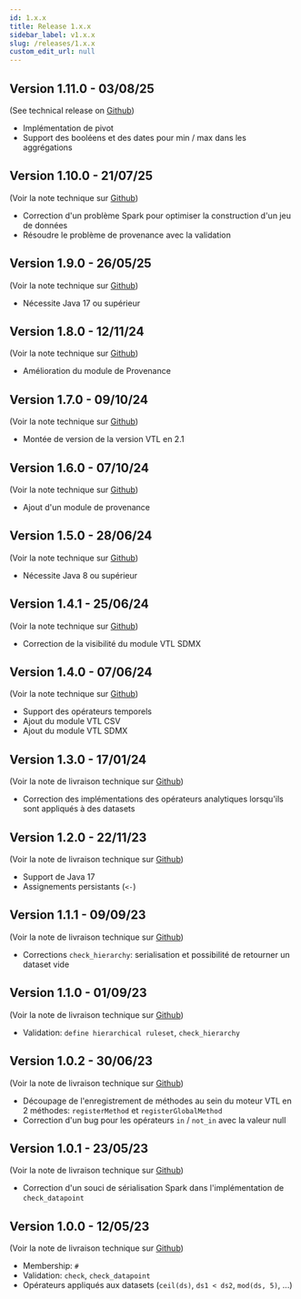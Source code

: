 ```yaml
---
id: 1.x.x
title: Release 1.x.x
sidebar_label: v1.x.x
slug: /releases/1.x.x
custom_edit_url: null
---
```


## Version 1.11.0 - 03/08/25

(See technical release on [Github](https://github.com/InseeFr/Trevas/releases/tag/v1.11.0))

- Implémentation de pivot
- Support des booléens et des dates pour min / max dans les aggrégations

## Version 1.10.0 - 21/07/25

(Voir la note technique sur [Github](https://github.com/InseeFr/Trevas/releases/tag/v1.10.0))

- Correction d'un problème Spark pour optimiser la construction d'un jeu de données
- Résoudre le problème de provenance avec la validation

## Version 1.9.0 - 26/05/25

(Voir la note technique sur [Github](https://github.com/InseeFr/Trevas/releases/tag/v1.9.0))

- Nécessite Java 17 ou supérieur

## Version 1.8.0 - 12/11/24

(Voir la note technique sur [Github](https://github.com/InseeFr/Trevas/releases/tag/v1.8.0))

- Amélioration du module de Provenance

## Version 1.7.0 - 09/10/24

(Voir la note technique sur [Github](https://github.com/InseeFr/Trevas/releases/tag/v1.7.0))

- Montée de version de la version VTL en 2.1

## Version 1.6.0 - 07/10/24

(Voir la note technique sur [Github](https://github.com/InseeFr/Trevas/releases/tag/v1.6.0))

- Ajout d'un module de provenance

## Version 1.5.0 - 28/06/24

(Voir la note technique sur [Github](https://github.com/InseeFr/Trevas/releases/tag/v1.5.0))

- Nécessite Java 8 ou supérieur

## Version 1.4.1 - 25/06/24

(Voir la note technique sur [Github](https://github.com/InseeFr/Trevas/releases/tag/v1.4.1))

- Correction de la visibilité du module VTL SDMX

## Version 1.4.0 - 07/06/24

(Voir la note technique sur [Github](https://github.com/InseeFr/Trevas/releases/tag/v1.4.0))

- Support des opérateurs temporels
- Ajout du module VTL CSV
- Ajout du module VTL SDMX

## Version 1.3.0 - 17/01/24

(Voir la note de livraison technique sur [Github](https://github.com/InseeFr/Trevas/releases/tag/v1.3.0))

- Correction des implémentations des opérateurs analytiques lorsqu'ils sont appliqués à des datasets

## Version 1.2.0 - 22/11/23

(Voir la note de livraison technique sur [Github](https://github.com/InseeFr/Trevas/releases/tag/v1.2.0))

- Support de Java 17
- Assignements persistants (`<-`)

## Version 1.1.1 - 09/09/23

(Voir la note de livraison technique sur [Github](https://github.com/InseeFr/Trevas/releases/tag/v1.1.1))

- Corrections `check_hierarchy`: serialisation et possibilité de retourner un dataset vide

## Version 1.1.0 - 01/09/23

(Voir la note de livraison technique sur [Github](https://github.com/InseeFr/Trevas/releases/tag/v1.1.0))

- Validation: `define hierarchical ruleset`, `check_hierarchy`

## Version 1.0.2 - 30/06/23

(Voir la note de livraison technique sur [Github](https://github.com/InseeFr/Trevas/releases/tag/v1.0.2))

- Découpage de l'enregistrement de méthodes au sein du moteur VTL en 2 méthodes: `registerMethod` et `registerGlobalMethod`
- Correction d'un bug pour les opérateurs `in` / `not_in` avec la valeur null

## Version 1.0.1 - 23/05/23

(Voir la note de livraison technique sur [Github](https://github.com/InseeFr/Trevas/releases/tag/v1.0.1))

- Correction d'un souci de sérialisation Spark dans l'implémentation de `check_datapoint`

## Version 1.0.0 - 12/05/23

(Voir la note de livraison technique sur [Github](https://github.com/InseeFr/Trevas/releases/tag/v1.0.0))

- Membership: `#`
- Validation: `check`, `check_datapoint`
- Opérateurs appliqués aux datasets (`ceil(ds)`, `ds1 < ds2`, `mod(ds, 5)`, ...)
